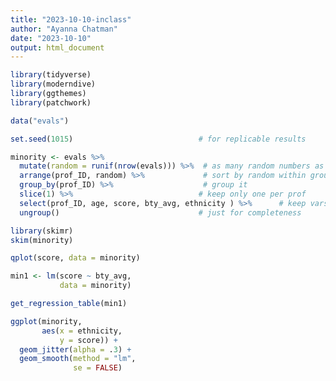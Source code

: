 ```yaml
---
title: "2023-10-10-inclass"
author: "Ayanna Chatman"
date: "2023-10-10"
output: html_document
---
```


```r
library(tidyverse)
library(moderndive)
library(ggthemes)
library(patchwork)
```

```r
data("evals")
```

```r
set.seed(1015)                            # for replicable results

minority <- evals %>%
  mutate(random = runif(nrow(evals))) %>%  # as many random numbers as rows
  arrange(prof_ID, random) %>%             # sort by random within groups
  group_by(prof_ID) %>%                    # group it
  slice(1) %>%                            # keep only one per prof
  select(prof_ID, age, score, bty_avg, ethnicity ) %>%      # keep vars we need
  ungroup()                               # just for completeness
```

```r
library(skimr)
skim(minority)
```

```r
qplot(score, data = minority)
```

```r
min1 <- lm(score ~ bty_avg,
           data = minority)

get_regression_table(min1)
```

```r
ggplot(minority,
       aes(x = ethnicity,
           y = score)) +
  geom_jitter(alpha = .3) +
  geom_smooth(method = "lm",
              se = FALSE)   
```
